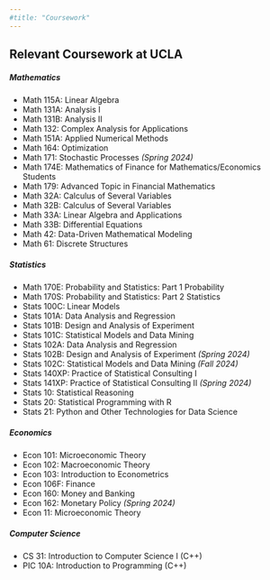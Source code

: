 ```yaml
---
#title: "Coursework"
---
```


## Relevant Coursework at UCLA


##### Mathematics

- Math 115A: Linear Algebra
- Math 131A: Analysis I
- Math 131B: Analysis II
- Math 132: Complex Analysis for Applications
- Math 151A: Applied Numerical Methods
- Math 164: Optimization
- Math 171: Stochastic Processes *(Spring 2024)*
- Math 174E: Mathematics of Finance for Mathematics/Economics Students
- Math 179: Advanced Topic in Financial Mathematics
- Math 32A: Calculus of Several Variables
- Math 32B: Calculus of Several Variables
- Math 33A: Linear Algebra and Applications
- Math 33B: Differential Equations
- Math 42: Data-Driven Mathematical Modeling
- Math 61: Discrete Structures

##### Statistics

- Math 170E: Probability and Statistics: Part 1 Probability
- Math 170S: Probability and Statistics: Part 2 Statistics
- Stats 100C: Linear Models
- Stats 101A: Data Analysis and Regression
- Stats 101B: Design and Analysis of Experiment
- Stats 101C: Statistical Models and Data Mining
- Stats 102A: Data Analysis and Regression
- Stats 102B: Design and Analysis of Experiment *(Spring 2024)*
- Stats 102C: Statistical Models and Data Mining *(Fall 2024)*
- Stats 140XP: Practice of Statistical Consulting I 
- Stats 141XP: Practice of Statistical Consulting II *(Spring 2024)*
- Stats 10: Statistical Reasoning
- Stats 20: Statistical Programming with R
- Stats 21: Python and Other Technologies for Data Science



##### Economics

- Econ 101: Microeconomic Theory
- Econ 102: Macroeconomic Theory
- Econ 103: Introduction to Econometrics
- Econ 106F: Finance
- Econ 160: Money and Banking
- Econ 162: Monetary Policy *(Spring 2024)*
- Econ 11: Microeconomic Theory

##### Computer Science

- CS 31: Introduction to Computer Science I (C++)
- PIC 10A: Introduction to Programming (C++)





